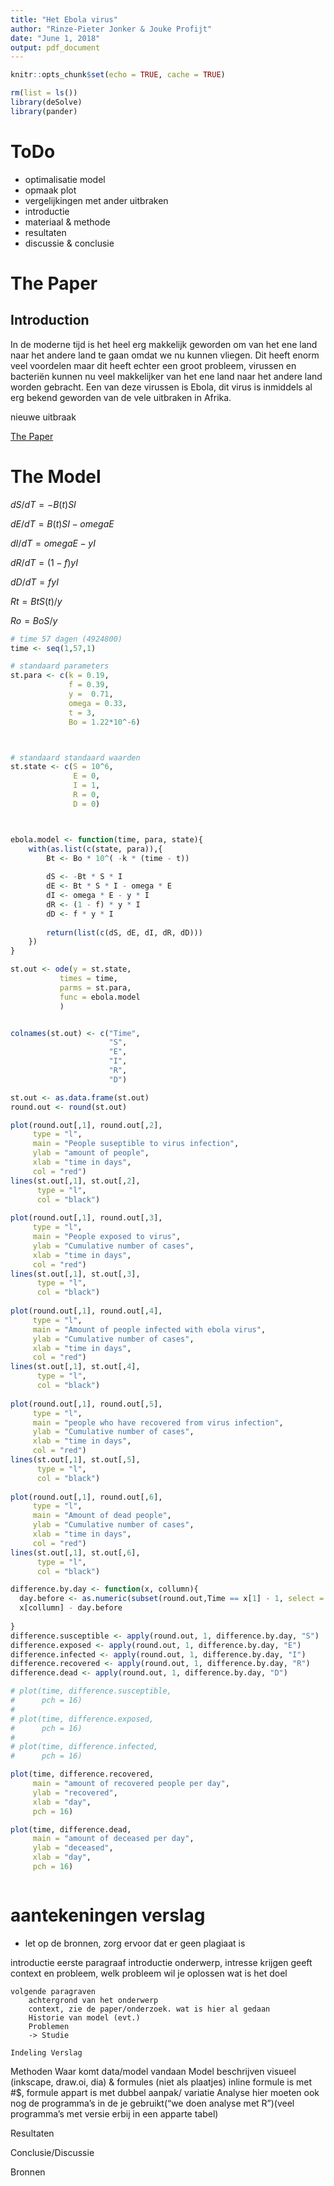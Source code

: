 ```yaml
---
title: "Het Ebola virus"
author: "Rinze-Pieter Jonker & Jouke Profijt"
date: "June 1, 2018"
output: pdf_document
---
```


```r
knitr::opts_chunk$set(echo = TRUE, cache = TRUE)
```

```r
rm(list = ls())
library(deSolve)
library(pander)
```
# ToDo

* optimalisatie model
* opmaak plot
* vergelijkingen met ander uitbraken
* introductie
* materiaal & methode
* resultaten
* discussie & conclusie


\pagebreak

\tableofcontents

\pagebreak

# The Paper

## Introduction

In de moderne tijd is het heel erg makkelijk geworden om van het ene land naar het andere land te gaan omdat we nu kunnen vliegen. Dit heeft enorm veel voordelen maar dit heeft echter een groot probleem, virussen en bacteriën kunnen nu veel makkelijker van het ene land naar het andere land worden gebracht. Een van deze virussen is Ebola, dit virus is inmiddels al erg bekend geworden van de vele uitbraken in Afrika.


nieuwe uitbraak




    


[The Paper](https://www.sciencedirect.com/science/article/pii/S1755436515000341)

\pagebreak

# The Model

$dS/dT = -B(t)SI$

$dE/dT = B(t)SI - omegaE$

$dI/dT = omegaE - yI$

$dR/dT = (1-f)yI$

$dD/dT = fyI$

$Rt = BtS(t)/y$

$Ro = BoS/y$

```r
# time 57 dagen (4924800)
time <- seq(1,57,1)

# standaard parameters
st.para <- c(k = 0.19,
             f = 0.39,
             y =  0.71,
             omega = 0.33,
             t = 3,
             Bo = 1.22*10^-6)



# standaard standaard waarden
st.state <- c(S = 10^6,
              E = 0,
              I = 1,
              R = 0,
              D = 0)



ebola.model <- function(time, para, state){
    with(as.list(c(state, para)),{
        Bt <- Bo * 10^( -k * (time - t))
        
        dS <- -Bt * S * I 
        dE <- Bt * S * I - omega * E
        dI <- omega * E - y * I
        dR <- (1 - f) * y * I
        dD <- f * y * I
        
        return(list(c(dS, dE, dI, dR, dD)))
    })
}

st.out <- ode(y = st.state,
           times = time,
           parms = st.para,
           func = ebola.model
           )


colnames(st.out) <- c("Time",
                      "S",
                      "E", 
                      "I",
                      "R",
                      "D")
```

```r
st.out <- as.data.frame(st.out)
round.out <- round(st.out)

plot(round.out[,1], round.out[,2],
     type = "l",
     main = "People suseptible to virus infection",
     ylab = "amount of people",
     xlab = "time in days",
     col = "red")
lines(st.out[,1], st.out[,2],
      type = "l",
      col = "black")
    
plot(round.out[,1], round.out[,3],
     type = "l",
     main = "People exposed to virus",
     ylab = "Cumulative number of cases",
     xlab = "time in days",
     col = "red")
lines(st.out[,1], st.out[,3],
      type = "l",
      col = "black")
    
plot(round.out[,1], round.out[,4],
     type = "l",
     main = "Amount of people infected with ebola virus",
     ylab = "Cumulative number of cases",
     xlab = "time in days",
     col = "red")
lines(st.out[,1], st.out[,4],
      type = "l",
      col = "black")
    
plot(round.out[,1], round.out[,5],
     type = "l",
     main = "people who have recovered from virus infection",
     ylab = "Cumulative number of cases",
     xlab = "time in days",
     col = "red")
lines(st.out[,1], st.out[,5],
      type = "l",
      col = "black")
    
plot(round.out[,1], round.out[,6],
     type = "l",
     main = "Amount of dead people",
     ylab = "Cumulative number of cases",
     xlab = "time in days",
     col = "red")
lines(st.out[,1], st.out[,6],
      type = "l",
      col = "black")

```

```r
difference.by.day <- function(x, collumn){
  day.before <- as.numeric(subset(round.out,Time == x[1] - 1, select = collumn))
  x[collumn] - day.before
  
}
difference.susceptible <- apply(round.out, 1, difference.by.day, "S")
difference.exposed <- apply(round.out, 1, difference.by.day, "E")
difference.infected <- apply(round.out, 1, difference.by.day, "I")
difference.recovered <- apply(round.out, 1, difference.by.day, "R")
difference.dead <- apply(round.out, 1, difference.by.day, "D")

# plot(time, difference.susceptible,
#      pch = 16)
# 
# plot(time, difference.exposed,
#      pch = 16)
# 
# plot(time, difference.infected,
#      pch = 16)

plot(time, difference.recovered,
     main = "amount of recovered people per day",
     ylab = "recovered",
     xlab = "day",
     pch = 16)

plot(time, difference.dead,
     main = "amount of deceased per day",
     ylab = "deceased",
     xlab = "day",
     pch = 16)



```

\pagebreak

# aantekeningen verslag
 * let op de bronnen, zorg ervoor dat er geen plagiaat is
 
introductie
    eerste paragraaf
        introductie onderwerp, intresse krijgen
        geeft context en probleem, welk probleem wil je oplossen
        wat is het doel
        
    volgende paragraven
        achtergrond van het onderwerp
        context, zie de paper/onderzoek. wat is hier al gedaan
        Historie van model (evt.)
        Problemen
        -> Studie
    
    Indeling Verslag

Methoden
    Waar komt data/model vandaan
    Model beschrijven visueel (inkscape, draw.oi, dia) & formules (niet als plaatjes)
    inline formule is met #$, formule appart is met dubbel
    aanpak/ variatie
    Analyse
    hier moeten ook nog de programma's in de je gebruikt("we doen analyse met R")(veel programma's met versie erbij in een apparte tabel)
    
Resultaten

Conclusie/Discussie

Bronnen